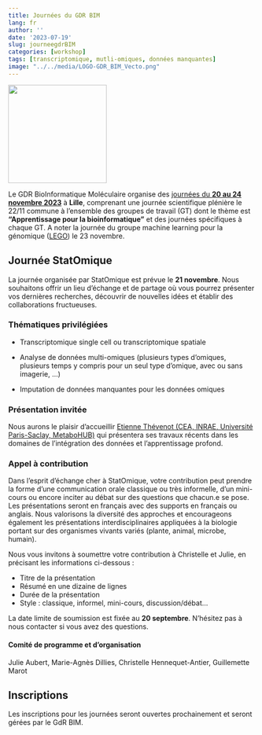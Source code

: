 ```yaml
---
title: Journées du GDR BIM
lang: fr
author: ''
date: '2023-07-19'
slug: journeegdrBIM
categories: [workshop]
tags: [transcriptomique, mutli-omiques, données manquantes]
image: "../../media/LOGO-GDR_BIM_Vecto.png"
---
```


<img src="../../../../media/LOGO-GDR_BIM_Vecto.png" width="200"/>

Le GDR BioInformatique Moléculaire organise des [journées du **20 au 24 novembre 2023**](https://www.gdr-bim.cnrs.fr/journees-du-gdr-bim-2023/) à **Lille**, comprenant une journée scientifique plénière le 22/11 commune à l'ensemble des groupes de travail (GT) dont le thème est **"Apprentissage pour la bioinformatique"** et des journées spécifiques à chaque GT. A noter la journée du groupe machine learning pour la génomique ([LEGO](https://gt-lego.cnrs.fr/)) le 23 novembre.

## Journée StatOmique

La journée organisée par StatOmique est prévue le **21 novembre**. Nous souhaitons offrir un lieu d'échange et de partage où vous pourrez présenter vos dernières recherches, découvrir de nouvelles idées et établir des collaborations fructueuses.

### Thématiques privilégiées

-   Transcriptomique single cell ou transcriptomique spatiale

-   Analyse de données multi-omiques (plusieurs types d'omiques, plusieurs temps y compris pour un seul type d'omique, avec ou sans imagerie, ...)

-   Imputation de données manquantes pour les données omiques

### Présentation invitée

Nous aurons le plaisir d'accueillir [Etienne Thévenot (CEA, INRAE, Université Paris-Saclay, MetaboHUB)](https://odisce.github.io/index.html) qui présentera ses travaux récents dans les domaines de l'intégration des données et l'apprentissage profond.

### Appel à contribution

Dans l'esprit d'échange cher à StatOmique, votre contribution peut prendre la forme d'une communication orale classique ou très informelle, d'un mini-cours ou encore inciter au débat sur des questions que chacun.e se pose. Les présentations seront en français avec des supports en français ou anglais. Nous valorisons la diversité des approches et encourageons également les présentations interdisciplinaires appliquées à la biologie portant sur des organismes vivants variés (plante, animal, microbe, humain).

Nous vous invitons à soumettre votre contribution à Christelle et Julie, en précisant les informations ci-dessous :

-   Titre de la présentation
-   Résumé en une dizaine de lignes
-   Durée de la présentation
-   Style : classique, informel, mini-cours, discussion/débat...

La date limite de soumission est fixée au **20 septembre**. N'hésitez pas à nous contacter si vous avez des questions.

#### Comité de programme et d'organisation

Julie Aubert, Marie-Agnès Dillies, Christelle Hennequet-Antier, Guillemette Marot

## Inscriptions

Les inscriptions pour les journées seront ouvertes prochainement et seront gérées par le GdR BIM.
